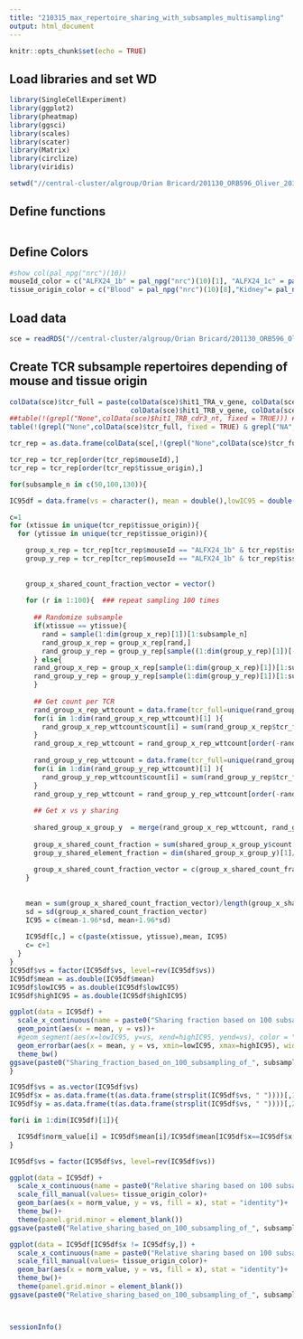 ---
title: "210315_max_repertoire_sharing_with_subsamples_multisampling"
output: html_document
---

```{r setup, include=FALSE}
knitr::opts_chunk$set(echo = TRUE)
```

## Load libraries and set WD
```{r load libraries, message=FALSE}
library(SingleCellExperiment)
library(ggplot2)
library(pheatmap)
library(ggsci)
library(scales)
library(scater)
library(Matrix)
library(circlize)
library(viridis)

setwd("//central-cluster/algroup/Orian Bricard/201130_ORB596_Oliver_2019_Tissue_treg_10x_GE_VDJ_FB_reanalysis/R/210315_max_repertoire_sharing_with_subsamples_multisampling")

```

## Define functions
```{r define functions}


```

## Define Colors
```{r define color code}
#show_col(pal_npg("nrc")(10))
mouseId_color = c("ALFX24_1b" = pal_npg("nrc")(10)[1], "ALFX24_1c" = pal_npg("nrc")(10)[2], "ALFX24_1d" = pal_npg("nrc")(10)[3], "ALFX24_1e" = pal_npg("nrc")(10)[4])
tissue_origin_color = c("Blood" = pal_npg("nrc")(10)[8],"Kidney"= pal_npg("nrc")(10)[6], "LPL" = pal_npg("nrc")(10)[5], "Liver" = "#A52A2AFF", "Pancreas"  = pal_npg("nrc")(10)[10] )
```


## Load data
```{r load data}

sce = readRDS("//central-cluster/algroup/Orian Bricard/201130_ORB596_Oliver_2019_Tissue_treg_10x_GE_VDJ_FB_reanalysis/R/210126_strict_data_preprocessing/tgtfsce.rds")
```

## Create TCR subsample repertoires depending of mouse and tissue origin
```{r create TCR repertoires}

colData(sce)$tcr_full = paste(colData(sce)$hit1_TRA_v_gene, colData(sce)$hit1_TRA_cdr3_nt, colData(sce)$hit1_TRA_j_gene, 
                              colData(sce)$hit1_TRB_v_gene, colData(sce)$hit1_TRB_cdr3_nt, colData(sce)$hit1_TRB_j_gene)
##table(!(grepl("None",colData(sce)$hit1_TRB_cdr3_nt, fixed = TRUE))) ## contains TRB CDR3 NT
table(!(grepl("None",colData(sce)$tcr_full, fixed = TRUE) & grepl("NA",colData(sce)$tcr_full, fixed = TRUE))) ## contains TRA and TRB, V J and CDR3 NT

tcr_rep = as.data.frame(colData(sce[,!(grepl("None",colData(sce)$tcr_full, fixed = TRUE) & grepl("NA",colData(sce)$tcr_full, fixed = TRUE))])[,c("tcr_full" ,"mouseId", "tissue_origin")])

tcr_rep = tcr_rep[order(tcr_rep$mouseId),]
tcr_rep = tcr_rep[order(tcr_rep$tissue_origin),]

for(subsample_n in c(50,100,130)){

IC95df = data.frame(vs = character(), mean = double(),lowIC95 = double(), highIC95 = double())

c=1
for (xtissue in unique(tcr_rep$tissue_origin)){
  for (ytissue in unique(tcr_rep$tissue_origin)){

    group_x_rep = tcr_rep[tcr_rep$mouseId == "ALFX24_1b" & tcr_rep$tissue_origin == xtissue ,]
    group_y_rep = tcr_rep[tcr_rep$mouseId == "ALFX24_1b" & tcr_rep$tissue_origin == ytissue ,]
    
    
    group_x_shared_count_fraction_vector = vector()
    
    for (r in 1:100){  ### repeat sampling 100 times
    
      ## Randomize subsample
      if(xtissue == ytissue){
        rand = sample(1:dim(group_x_rep)[1])[1:subsample_n]
        rand_group_x_rep = group_x_rep[rand,]
        rand_group_y_rep = group_y_rep[sample((1:dim(group_y_rep)[1])[-rand])[1:subsample_n],]
      } else{
      rand_group_x_rep = group_x_rep[sample(1:dim(group_x_rep)[1])[1:subsample_n],]
      rand_group_y_rep = group_y_rep[sample(1:dim(group_y_rep)[1])[1:subsample_n],]
      }
      
      ## Get count per TCR
      rand_group_x_rep_wttcount = data.frame(tcr_full=unique(rand_group_x_rep$tcr_full))
      for(i in 1:dim(rand_group_x_rep_wttcount)[1] ){
        rand_group_x_rep_wttcount$count[i] = sum(rand_group_x_rep$tcr_full == rand_group_x_rep_wttcount$tcr_full[i] )
      }
      rand_group_x_rep_wttcount = rand_group_x_rep_wttcount[order(-rand_group_x_rep_wttcount$count),]
      
      rand_group_y_rep_wttcount = data.frame(tcr_full=unique(rand_group_y_rep$tcr_full))
      for(i in 1:dim(rand_group_y_rep_wttcount)[1] ){
        rand_group_y_rep_wttcount$count[i] = sum(rand_group_y_rep$tcr_full == rand_group_y_rep_wttcount$tcr_full[i] )
      }
      rand_group_y_rep_wttcount = rand_group_y_rep_wttcount[order(-rand_group_y_rep_wttcount$count),]
      
      ## Get x vs y sharing
      
      shared_group_x_group_y  = merge(rand_group_x_rep_wttcount, rand_group_y_rep_wttcount, by = "tcr_full")
      
      group_x_shared_count_fraction = sum(shared_group_x_group_y$count.x)/sum(rand_group_x_rep_wttcount$count)
      group_y_shared_element_fraction = dim(shared_group_x_group_y)[1]/dim(rand_group_x_rep_wttcount)[1]
      
      group_x_shared_count_fraction_vector = c(group_x_shared_count_fraction_vector,group_x_shared_count_fraction)
    }
    
    
    mean = sum(group_x_shared_count_fraction_vector)/length(group_x_shared_count_fraction_vector)
    sd = sd(group_x_shared_count_fraction_vector)
    IC95 = c(mean-1.96*sd, mean+1.96*sd)
    
    IC95df[c,] = c(paste(xtissue, ytissue),mean, IC95)
    c= c+1
  }
}
IC95df$vs = factor(IC95df$vs, level=rev(IC95df$vs))
IC95df$mean = as.double(IC95df$mean)
IC95df$lowIC95 = as.double(IC95df$lowIC95)
IC95df$highIC95 = as.double(IC95df$highIC95)

ggplot(data = IC95df) +
  scale_x_continuous(name = paste0("Sharing fraction based on 100 subsampling of ", subsample_n, " cells (IC95%)"), position = "top")+
  geom_point(aes(x = mean, y = vs))+
  #geom_segment(aes(x=lowIC95, y=vs, xend=highIC95, yend=vs), color = "black")+
  geom_errorbar(aes(x = mean, y = vs, xmin=lowIC95, xmax=highIC95), width=.5)+
  theme_bw()
ggsave(paste0("Sharing_fraction_based_on_100_subsampling_of_", subsample_n, "_cells.pdf"),  width = 15, height = 21 , units = "cm", useDingbats=FALSE)
}

IC95df$vs = as.vector(IC95df$vs)
IC95df$x = as.data.frame(t(as.data.frame(strsplit(IC95df$vs, " "))))[,1]
IC95df$y = as.data.frame(t(as.data.frame(strsplit(IC95df$vs, " "))))[,2]

for(i in 1:dim(IC95df)[1]){

  IC95df$norm_value[i] = IC95df$mean[i]/IC95df$mean[IC95df$x==IC95df$x[i] & IC95df$y==IC95df$x[i] ]
}

IC95df$vs = factor(IC95df$vs, level=rev(IC95df$vs))

ggplot(data = IC95df) +
  scale_x_continuous(name = paste0("Relative sharing based on 100 subsampling of ", subsample_n, " cells"), position = "top")+
  scale_fill_manual(values= tissue_origin_color)+
  geom_bar(aes(x = norm_value, y = vs, fill = x), stat = "identity")+
  theme_bw()+
  theme(panel.grid.minor = element_blank())
ggsave(paste0("Relative_sharing_based_on_100_subsampling_of_", subsample_n, "_cells.pdf"),  width = 15, height = 15 , units = "cm", useDingbats=FALSE)

ggplot(data = IC95df[IC95df$x != IC95df$y,]) +
  scale_x_continuous(name = paste0("Relative sharing based on 100 subsampling of ", subsample_n, " cells"), position = "top")+
  scale_fill_manual(values= tissue_origin_color)+
  geom_bar(aes(x = norm_value, y = vs, fill = x), stat = "identity")+
  theme_bw()+
  theme(panel.grid.minor = element_blank())
ggsave(paste0("Relative_sharing_based_on_100_subsampling_of_", subsample_n, "_cells_no_same.pdf"),  width = 15, height = 13 , units = "cm", useDingbats=FALSE)



sessionInfo()
```



 